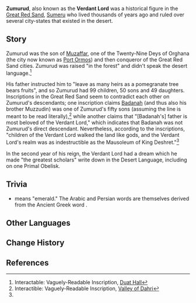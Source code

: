 {{Character Infobox
|type             = Mentioned
|image            = 
|realname         = <!-- Optional, if different from in-game name -->
|deceased         = Past
|region           = Sumeru
|affiliation      = Great Red Sand
|title            = The Verdant Lord
|title2           = 
|ancestry         = <!-- Clan/family -->
|father           = Muzaffar
|mother           = 
|spouse           = 
|child            = 
|childNote        =
|relative         = Badanah
|relative2        = Muzzudin
}}
'''Zumurud''', also known as the '''Verdant Lord''' was a historical figure in the [[Great Red Sand]], [[Sumeru]] who lived thousands of years ago and ruled over several city-states that existed in the desert.

==Story==
Zumurud was the son of [[Muzaffar]], one of the Twenty-Nine Deys of Orghana (the city now known as [[Port Ormos]]) and then conqueror of the Great Red Sand cities. Zumurud was raised "in the forest" and didn't speak the desert language.<ref name="duat">Interactable: Vaguely-Readable Inscription, [[Primal Obelisk#Duat Hall|Duat Hall]]</ref>

His father instructed him to "leave as many heirs as a pomegranate tree bears fruits", and so Zumurud had 99 children, 50 sons and 49 daughters. Inscriptions in the Great Red Sand seem to contradict each other on Zumurud's descendants; one inscription claims [[Badanah]] (and thus also his brother Muzzudin) was one of Zumurud's fifty sons (assuming the line is meant to be read literally),<ref name="Lamb">Interactible: Vaguely-Readable Inscription, [[Primal Obelisk#Valley of Dahri|Valley of Dahri]]</ref> while another claims that "[Badanah's] father is most beloved of the Verdant Lord," which indicates that Badanah was not Zumurud's direct descendant.  Nevertheless, according to the inscriptions, "children of the Verdant Lord walked the land like gods, and the Verdant Lord's realm was as indestructible as the Mausoleum of King Deshret."<ref name="Lamb"/>

In the second year of his reign, the Verdant Lord had a dream which he made "the greatest scholars" write down in the Desert Language, including on one Primal Obelisk.
{{Quote|Zumurud saw the following in a dream last night. He dreamed that in the darkness, the sun arose from his... swallowing the light of the stars and the moon.
 The sun shone over the land that was filled with yellow sand, and not even the slightest trace of a bird could be found there.
 The Verdant Lord sighed at the sight of this vision, determining that... should become like the forest, a paradise of green. As he breathed, out of the desert... vast, clear springs, and a boundless... trees that touched the very skies.
 He saw a thousand ships, ten thousand roses, a hundred... caravans without number, woven into gold across the desert...
 Just as... about to put on those golden robes, he awoke to see an arrow of sunlight piercing the summit of a mountain.|Primal Obelisk in Duat Hall}}

==Trivia==
*{{lang|Zumurud|ar=زُمُرُّد|ar_rm=zumurrud|fa=زمرد|fa_rm=zomorrod}} means "emerald." The Arabic and Persian words are themselves derived from the Ancient Greek word {{lang|mini=1|grc=σμᾰ́ραγδος|grc_rm=smáragdos}}.
<!--==Notes==
{{Reflist|note=1}}
-->
==Other Languages==
{{Other Languages
|default_hidden=1
|en      = Zumurud
}}

==Change History==
{{Change History|introduced=3.1}}

==References==
{{Reflist}}